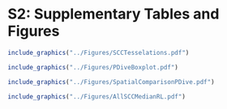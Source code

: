 # S2: Supplementary Tables and Figures

```r

include_graphics("../Figures/SCCTesselations.pdf")

```

```r
include_graphics("../Figures/PDiveBoxplot.pdf")
```

```r
include_graphics("../Figures/SpatialComparisonPDive.pdf")
```

```r
include_graphics("../Figures/AllSCCMedianRL.pdf")
```